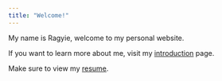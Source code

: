 ```yaml
---
title: "Welcome!"
---
```


My name is Ragyie, welcome to my personal website. 

If you want to learn more about me, visit my [introduction](introduction.html) page. 

Make sure to view my [resume](resume.html). 
